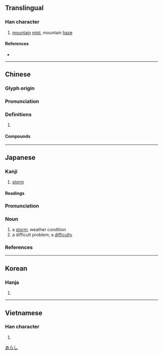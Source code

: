 {{also|岚}}
{{character info/new}}
==Translingual==

===Han character===
{{Han char|rn=46|rad=山|as=09|sn=12|four=22217|canj=UHNI|ids=⿱山風}}

# [[mountain]] [[mist]], mountain [[haze]]

====References====
* {{Han ref|kx=0316.250|dkj=08289|dj=0617.040|hdz=10788.090|uh=5D50|ud=23888|bh=B450|bd=46160}}

----

==Chinese==
{{zh-forms|s=岚}}

===Glyph origin===
{{Han etym}}

===Pronunciation===
{{zh-pron
|m=lán
|c=laam4
|mn=lâm
|mc=y
|oc=y
|cat=n
}}

===Definitions===
{{zh-hanzi}}

# {{rfdef|zh}}

====Compounds====
{{zh-der|山嵐|嵐翠鮮明|嵐氣|煙嵐雲岫|煙嵐}}

----

==Japanese==

===Kanji===
{{ja-kanji|grade=|rs=山09}}

# [[storm]]

====Readings====
{{ja-readings
|goon=らん<らん<らむ
|kanon=らん<らん<らむ
|kun=あらし-
}}

{{ja-kanjitab|あらし|yomi=k}}

===Pronunciation===
{{ja-pron|あらし|acc=1|acc_ref=SMK2}}

===Noun===
{{ja-noun|あらし}}

# a [[storm]]; weather condition
# a difficult problem; a [[difficulty]]

===References===
<references/>

[[Category:Japanese basic words|あらし]]

----

==Korean==

===Hanja===
{{ko-hanja|hangeul=[[람]]|rv=ram|mr=ram}}

# {{defn|lang=ko|sort=山09}}

----

==Vietnamese==

===Han character===
{{vi-hantu|[[lam]]|rs=山09}}

# {{defn|lang=vi|sort=山09}}